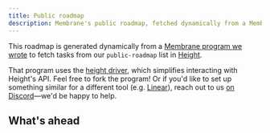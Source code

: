 ```yaml
---
title: Public roadmap
description: Membrane's public roadmap, fetched dynamically from a Membrane program.
---
```




This roadmap is generated dynamically from a [Membrane program we wrote](https://github.com/membrane-io/operations/tree/main/public-roadmap) to fetch tasks from our `public-roadmap` list in [Height](https://height.app/product).

That program uses the [height driver](https://github.com/membrane-io/membrane-driver-height), which simplifies interacting with Height's API. Feel free to fork the program! Or if you'd like to set up something similar for a different tool (e.g. [Linear](https://linear.app/)), reach out to us [on Discord](https://discord.gg/sbRcqC7QxE)—we'd be happy to help.

## What's ahead

<PublicRoadmap />
